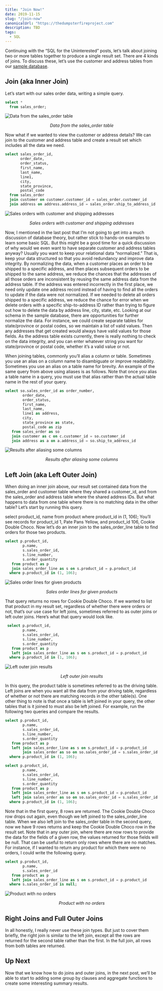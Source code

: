 ```yaml
---
title: "Join Now!"
date: 2019-11-15
slug: "/join-now"
canonicalUrl: "https://thedumpsterfireproject.com"
description: TBD
tags:
  - SQL
---
```

Continuing with the “SQL for the Uninterested” posts, let’s talk about joining two or more tables together to produce a single
result set. There are 4 kinds of joins. To discuss these, let’s use the customer and address tables from our [sample database](sql-for-the-uninterested).

## Join (aka Inner Join)

Let’s start with our sales order data, writing a simple query.
```sql
select *
  from sales_order;
```
![Data from the sales_order table](./Screen-Shot-2019-11-13-at-9.12.30-PM.png)
<figcaption align="center">

*Data from the sales_order table*

</figcaption>

Now what if we wanted to view the customer or address details? We can join to the customer and address table and create a result set which includes all the data we need.

```sql
select sales_order_id,
       order_date,
       order_status,
       first_name,
       last_name,
       line1,
       city,
       state_province,
       postal_code
  from sales_order
  join customer on customer.customer_id = sales_order.customer_id
  join address on address.address_id = sales_order.ship_to_address_id
```
![Sales orders with customer and shipping addresses](./Screen-Shot-2019-11-13-at-9.30.32-PM.png)
<figcaption align="center">

*Sales orders with customer and shipping addresses*

</figcaption>

Now, I mentioned in the last post that I’m not going to get into a much discussion of database theory, but rather stick to hands-on examples to learn some basic SQL. But this might be a good time for a quick discussion of why would we even want to have separate customer and address tables anyway? Usually you want to keep your relational data “normalized.” That is, keep your data structured so that you avoid redundancy and improve data integrity. By normalizing the data, when a customer places an order to be shipped to a specific address, and then places subsequent orders to be shipped to the same address, we reduce the chances that the addresses of all those orders are inconsistent by reusing the same address data from the address table. If the address was entered incorrectly in the first place, we need only update one address record instead of having to find all the orders to update if the data were not normalized. If we needed to delete all orders shipped to a specific address, we reduce the chance for error when we delete orders with a specific ship-to-address ID rather than trying to figure out how to delete the data by address line, city, state, etc. Looking at our schema in the sample database, there are opportunities for further normalize the data. For instance, we could create separate tables for state/province or postal codes, so we maintain a list of valid values. Then any addresses that get created would always have valid values for those fields. As the address table exists currently, there is really nothing to check on the data integrity, and you can enter whatever string you want for state/province or postal code, whether it’s a valid value or not.

When joining tables, commonly you’ll alias a column or table. Sometimes you use an alias on a column name to disambiguate or improve readability. Sometimes you use an alias on a table name for brevity. An example of the same query from above using aliases is as follows. Note that once you alias a table name in a query, you must use that alias rather than the actual table name in the rest of your query.

```sql
select so.sales_order_id as order_number,
        order_date,
        order_status,
        first_name,
        last_name,
        line1 as address,
        city,
        state_province as state,
        postal_code as zip
   from sales_order as so
   join customer as c on c.customer_id = so.customer_id
   join address as a on a.address_id = so.ship_to_address_id
```
![Results after aliasing some columns](./Screen-Shot-2019-11-14-at-7.58.12-PM.png)
<figcaption align="center">

*Results after aliasing some columns*

</figcaption>

## Left Join (aka Left Outer Join)

When doing an inner join above, our result set contained data from the sales_order and customer table where they shared a customer_id, and from the sales_order and address table where the shared address IDs. But what happens to data from one table where there is no matching data in the other table? Let’s start by running this query.

select product_id,
       name
  from product
 where product_id in (1, 106);
You’ll see records for product_id 1, Pate Pans Yellow, and product_id 106, Cookie Double Choco. Now let’s do an inner join to the sales_order_line table to find orders for those two products.

```sql
select p.product_id,
        p.name,
        s.sales_order_id,
        s.line_number,
        s.order_quantity
   from product as p
   join sales_order_line as s on s.product_id = p.product_id
  where p.product_id in (1, 106);
```
![Sales order lines for given products](./Screen-Shot-2019-11-14-at-9.50.05-PM.png)
<figcaption align="center">

*Sales order lines for given products*

</figcaption>

That query returns no rows for Cookie Double Choco. If we wanted to list that product in my result set, regardless of whether there were orders or not, that’s our use case for left joins, sometimes referred to as outer joins or left outer joins. Here’s what that query would look like.

```sql
 select p.product_id,
        p.name,
        s.sales_order_id,
        s.line_number,
        s.order_quantity
   from product as p
   left join sales_order_line as s on s.product_id = p.product_id
  where p.product_id in (1, 106);
```
![Left outer join results](./Screen-Shot-2019-11-14-at-9.54.45-PM.png)
<figcaption align="center">

*Left outer join results*

</figcaption>
In this query, the product table is sometimes referred to as the driving table. Left joins are when you want all the data from your driving table, regardless of whether or not there are matching records in the other table(s). One other thing to note is that once a table is left joined in your query, the other tables that is it joined to must also be left joined. For example, run the following two queries and compare the results.

```sql
select p.product_id,
        p.name,
        s.sales_order_id,
        s.line_number,
        s.order_quantity
   from product as p
   left join sales_order_line as s on s.product_id = p.product_id
        join sales_order as so on so.sales_order_id = s.sales_order_id
  where p.product_id in (1, 106);
```
```sql
select p.product_id,
        p.name,
        s.sales_order_id,
        s.line_number,
        s.order_quantity
   from product as p
   left join sales_order_line as s on s.product_id = p.product_id
   left join sales_order as so on so.sales_order_id = s.sales_order_id
  where p.product_id in (1, 106);
```
Note that in the first query, 8 rows are returned. The Cookie Double Choco row drops out again, even though we left joined to the sales_order_line table. When we also left join to the sales_order table in the second query, now we have 9 rows returns and keep the Cookie Double Choco row in the result set. Note that in any outer join, where there are now rows to provide the data for the fields of a given row, the values returned for those fields will be null. That can be useful to return only rows where there are no matches. For instance, if I wanted to return any product for which there were no orders, I could write the following query.
```sql
select p.product_id,
        p.name,
        s.sales_order_id
   from product as p
   left join sales_order_line as s on s.product_id = p.product_id
  where s.sales_order_id is null;
```
![Product with no orders](./Screen-Shot-2019-11-14-at-10.08.54-PM.png)
<figcaption align="center">

*Product with no orders*

</figcaption>

## Right Joins and Full Outer Joins

In all honestly, I really never use these join types. But just to cover them briefly, the right join is similar to the left join, except all the rows are returned for the second table rather than the first. In the full join, all rows from both tables are returned.

## Up Next

Now that we know how to do joins and outer joins, in the next post, we’ll be able to start to adding some group by clauses and aggregate functions to create some interesting summary results.